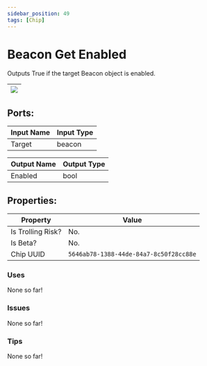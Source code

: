 ```yaml
---
sidebar_position: 49
tags: [Chip]
---
```


# Beacon Get Enabled


Outputs True if the target Beacon object is enabled.

| ![](https://images-ext-2.discordapp.net/external/MPmIaQzlEPmgGWlgi-WxBBXt0Bjv_zWPkg1y1f_sy3s/https/www.recroomcircuits.com/image/circuit/absolute-value?width=206&height=108) |
|-----|

## Ports:

| Input Name | Input Type |
|-----------|-----------|
| Target | beacon |

| Output Name | Output Type |
|-----------|-----------|
| Enabled | bool |

## Properties:

| Property  | Value |
|-------------------|-----------|
| Is Trolling Risk? | No. |
| Is Beta? | No. |
| Chip UUID | `5646ab78-1388-44de-84a7-8c50f28cc88e` |

### Uses
None so far!

### Issues
None so far!

### Tips
None so far!

